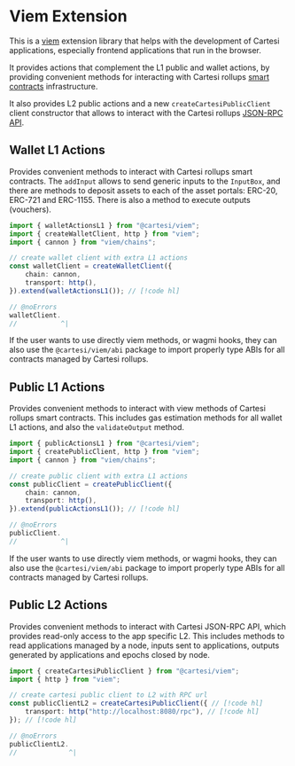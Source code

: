 # Viem Extension

This is a [viem](https://viem.sh) extension library that helps with the development of Cartesi applications, especially frontend applications that run in the browser.

It provides actions that complement the L1 public and wallet actions, by providing convenient methods for interacting with Cartesi rollups [smart contracts](https://github.com/cartesi/rollups-contracts) infrastructure.

It also provides L2 public actions and a new `createCartesiPublicClient` client constructor that allows to interact with the Cartesi rollups [JSON-RPC API](https://playground.open-rpc.org/?schemaUrl=https://raw.githubusercontent.com/cartesi/rollups-node/refs/tags/v2.0.0-alpha.3/internal/jsonrpc/jsonrpc-discover.json&uiSchema[appBar][ui:title]=Cartesi&uiSchema[appBar][ui:logoUrl]=https://cartesi.io/favicon.svg&uiSchema[appBar][ui:transports]=false&uiSchema[appBar][ui:input]=false&uiSchema[appBar][ui:edit]=false&uiSchema[appBar][ui:examplesDropdown]=false&uiSchema[appBar][ui:splitView]=false).

## Wallet L1 Actions

Provides convenient methods to interact with Cartesi rollups smart contracts.
The `addInput` allows to send generic inputs to the `InputBox`, and there are methods to deposit assets to each of the asset portals: ERC-20, ERC-721 and ERC-1155.
There is also a method to execute outputs (vouchers).

```ts twoslash
import { walletActionsL1 } from "@cartesi/viem";
import { createWalletClient, http } from "viem";
import { cannon } from "viem/chains";

// create wallet client with extra L1 actions
const walletClient = createWalletClient({
    chain: cannon,
    transport: http(),
}).extend(walletActionsL1()); // [!code hl]

// @noErrors
walletClient.
//           ^|
```

If the user wants to use directly viem methods, or wagmi hooks, they can also use the `@cartesi/viem/abi` package to import properly type ABIs for all contracts managed by Cartesi rollups.

## Public L1 Actions

Provides convenient methods to interact with view methods of Cartesi rollups smart contracts.
This includes gas estimation methods for all wallet L1 actions, and also the `validateOutput` method.

```ts twoslash
import { publicActionsL1 } from "@cartesi/viem";
import { createPublicClient, http } from "viem";
import { cannon } from "viem/chains";

// create public client with extra L1 actions
const publicClient = createPublicClient({
    chain: cannon,
    transport: http(),
}).extend(publicActionsL1()); // [!code hl]

// @noErrors
publicClient.
//           ^|
```

If the user wants to use directly viem methods, or wagmi hooks, they can also use the `@cartesi/viem/abi` package to import properly type ABIs for all contracts managed by Cartesi rollups.

## Public L2 Actions

Provides convenient methods to interact with Cartesi JSON-RPC API, which provides read-only access to the app specific L2.
This includes methods to read applications managed by a node, inputs sent to applications, outputs generated by applications and epochs closed by node.

```ts twoslash
import { createCartesiPublicClient } from "@cartesi/viem";
import { http } from "viem";

// create cartesi public client to L2 with RPC url
const publicClientL2 = createCartesiPublicClient({ // [!code hl]
    transport: http("http://localhost:8080/rpc"), // [!code hl]
}); // [!code hl]

// @noErrors
publicClientL2.
//             ^|
```
